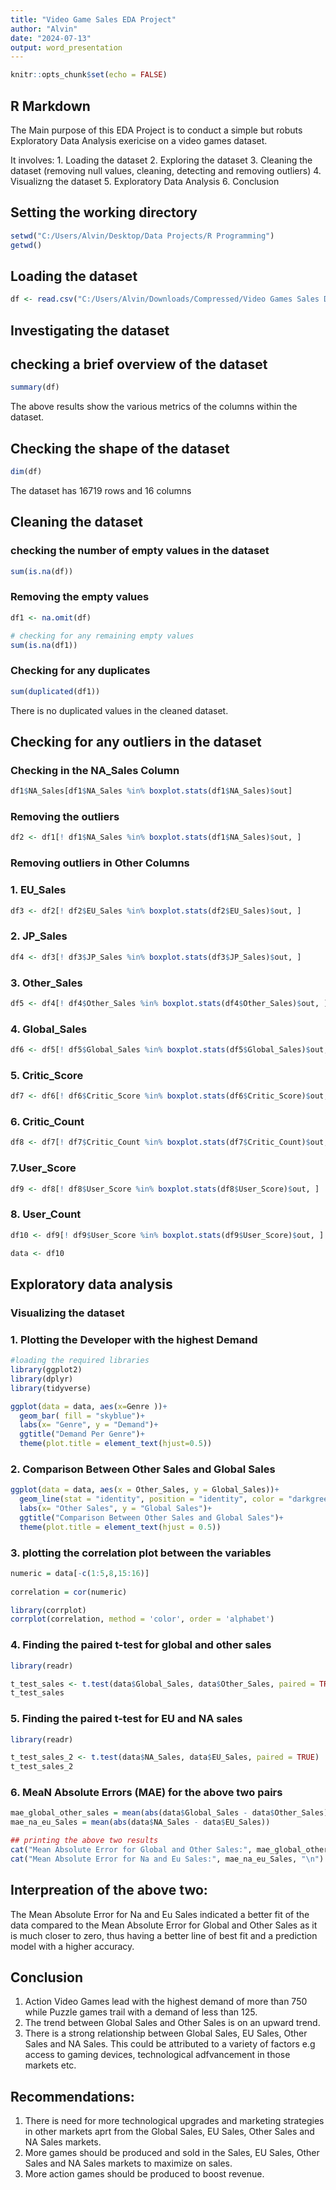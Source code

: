 ---
title: "Video Game Sales EDA Project"
author: "Alvin"
date: "2024-07-13"
output: word_presentation
---

```{r setup, include=FALSE}
knitr::opts_chunk$set(echo = FALSE)
```

## R Markdown

The Main purpose of this EDA Project is to conduct a simple but robuts Exploratory Data Analysis exericise on a video games dataset.

It involves:
1. Loading the dataset
2. Exploring the dataset
3. Cleaning the dataset (removing null values, cleaning, detecting and removing outliers)
4. Visualizng the dataset
5. Exploratory Data Analysis
6. Conclusion

## Setting the working directory
```{r}
setwd("C:/Users/Alvin/Desktop/Data Projects/R Programming")
getwd()
```
## Loading the dataset
```{r}
df <- read.csv("C:/Users/Alvin/Downloads/Compressed/Video Games Sales Dataset/Video_Games_Sales_as_at_22_Dec_2016.csv")
```

## Investigating the dataset

## checking a brief overview of the dataset
```{r}
summary(df)
```
The above results show the various metrics of the columns within the dataset.

## Checking the shape of the dataset
```{r}
dim(df)
```
The dataset has 16719 rows and 16 columns

## Cleaning the dataset
### checking the number of empty values in the dataset
```{r}
sum(is.na(df))
```
### Removing the empty values 
```{r}
df1 <- na.omit(df)

# checking for any remaining empty values
sum(is.na(df1))
```
### Checking for any duplicates
```{r}
sum(duplicated(df1))
```
There is no duplicated values in the cleaned dataset.

## Checking for any outliers in the dataset
### Checking in the NA_Sales Column
```{r}
df1$NA_Sales[df1$NA_Sales %in% boxplot.stats(df1$NA_Sales)$out]
```
### Removing the outliers
```{r}
df2 <- df1[! df1$NA_Sales %in% boxplot.stats(df1$NA_Sales)$out, ]
```

### Removing outliers in Other Columns
### 1. EU_Sales
```{r}
df3 <- df2[! df2$EU_Sales %in% boxplot.stats(df2$EU_Sales)$out, ]
```

### 2. JP_Sales
```{r}
df4 <- df3[! df3$JP_Sales %in% boxplot.stats(df3$JP_Sales)$out, ]
```

### 3. Other_Sales 
```{r}
df5 <- df4[! df4$Other_Sales %in% boxplot.stats(df4$Other_Sales)$out, ]
```

### 4. Global_Sales
```{r}
df6 <- df5[! df5$Global_Sales %in% boxplot.stats(df5$Global_Sales)$out, ]
```

### 5. Critic_Score
```{r}
df7 <- df6[! df6$Critic_Score %in% boxplot.stats(df6$Critic_Score)$out, ]
```

### 6. Critic_Count
```{r}
df8 <- df7[! df7$Critic_Count %in% boxplot.stats(df7$Critic_Count)$out, ]
```

### 7.User_Score
```{r}
df9 <- df8[! df8$User_Score %in% boxplot.stats(df8$User_Score)$out, ]
```

### 8. User_Count
```{r}
df10 <- df9[! df9$User_Score %in% boxplot.stats(df9$User_Score)$out, ]

data <- df10
```

## Exploratory data analysis

### Visualizing the dataset

### 1. Plotting the Developer  with the highest Demand

```{r}
#loading the required libraries
library(ggplot2)
library(dplyr)
library(tidyverse)

ggplot(data = data, aes(x=Genre ))+
  geom_bar( fill = "skyblue")+
  labs(x= "Genre", y = "Demand")+
  ggtitle("Demand Per Genre")+
  theme(plot.title = element_text(hjust=0.5))
```
### 2. Comparison Between Other Sales and Global Sales
```{r}
ggplot(data = data, aes(x = Other_Sales, y = Global_Sales))+
  geom_line(stat = "identity", position = "identity", color = "darkgreen")+
  labs(x= "Other Sales", y = "Global Sales")+
  ggtitle("Comparison Between Other Sales and Global Sales")+
  theme(plot.title = element_text(hjust = 0.5))
```
### 3. plotting the correlation plot between the variables
```{r}
numeric = data[-c(1:5,8,15:16)]
 
correlation = cor(numeric)

library(corrplot)
corrplot(correlation, method = 'color', order = 'alphabet')
```
### 4. Finding the paired t-test for global and other sales
```{r}
library(readr)

t_test_sales <- t.test(data$Global_Sales, data$Other_Sales, paired = TRUE)
t_test_sales
```
### 5. Finding the paired t-test for EU and NA sales
```{r}
library(readr)

t_test_sales_2 <- t.test(data$NA_Sales, data$EU_Sales, paired = TRUE)
t_test_sales_2
```
### 6. MeaN Absolute Errors (MAE) for the above two pairs
```{r}
mae_global_other_sales = mean(abs(data$Global_Sales - data$Other_Sales))
mae_na_eu_Sales = mean(abs(data$NA_Sales - data$EU_Sales))

## printing the above two results
cat("Mean Absolute Error for Global and Other Sales:", mae_global_other_sales, "\n")
cat("Mean Absolute Error for Na and Eu Sales:", mae_na_eu_Sales, "\n")
```
## Interpreation of the above two:

The Mean Absolute Error for Na and Eu Sales indicated a better fit of the data compared to the Mean Absolute Error for Global and Other Sales as it is much closer to zero, thus having a better line of best fit and a prediction model with a higher accuracy.


## Conclusion
1. Action Video Games lead with the highest demand of more than 750 while Puzzle games trail with a demand of less than 125.
2. The trend between Global Sales and Other Sales is on an upward trend.
3. There is a strong relationship between Global Sales, EU Sales, Other Sales and NA Sales. This could be attributed to a variety of factors e.g access to gaming devices, technological adfvancement in those markets etc.

## Recommendations:
1. There is need for more technological upgrades and marketing strategies in other markets aprt from the Global Sales, EU Sales, Other Sales and NA Sales markets.
2. More games should be produced and sold in the Sales, EU Sales, Other Sales and NA Sales markets to maximize on sales. 
3. More action games should be produced to boost revenue.
